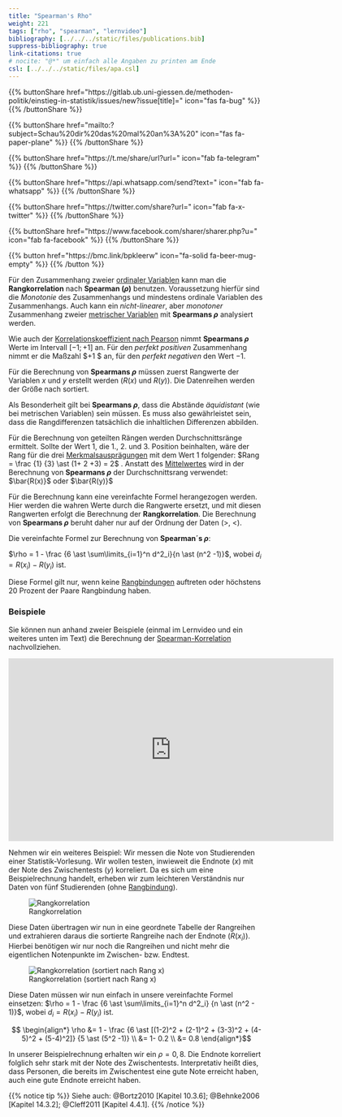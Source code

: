 ```yaml
---
title: "Spearman's Rho"
weight: 221
tags: ["rho", "spearman", "lernvideo"]
bibliography: [../../../static/files/publications.bib]
suppress-bibliography: true
link-citations: true
# nocite: "@*" um einfach alle Angaben zu printen am Ende
csl: [../../../static/files/apa.csl]
---
```


{{% buttonShare href=\"https\:\/\/gitlab.ub.uni-giessen.de\/methoden-politik\/einstieg-in-statistik\/issues\/new?issue[title]=\" icon=\"fas fa-bug\" %}} {{% /buttonShare %}} 

{{% buttonShare href=\"mailto\:?subject=Schau\%20dir\%20das\%20mal\%20an\%3A\%20\" icon=\"fas fa-paper-plane\" %}} {{% /buttonShare %}}

{{% buttonShare href=\"https\:\/\/t.me\/share\/url?url=\" icon=\"fab fa-telegram\" %}} {{% /buttonShare %}}

{{% buttonShare href=\"https\:\/\/api.whatsapp.com\/send?text=\" icon=\"fab fa-whatsapp\" %}} {{% /buttonShare %}}

{{% buttonShare href=\"https\:\/\/twitter.com\/share?url=\" icon=\"fab fa-x-twitter\" %}} {{% /buttonShare %}}

{{% buttonShare href=\"https\:\/\/www.facebook.com\/sharer\/sharer.php?u=\" icon=\"fab fa-facebook\" %}} {{% /buttonShare %}}

{{% button href=\"https\:\/\/bmc.link\/bpkleerw\" icon=\"fa-solid fa-beer-mug-empty\" %}} {{% /button %}}

Für den Zusammenhang zweier [ordinaler Variablen](../../../glossar/ordinalskala/index.html) kann man die **Rangkorrelation** nach **Spearman ($\rho$)** benutzen. Voraussetzung hierfür sind die *Monotonie* des Zusammenhangs und mindestens ordinale Variablen des Zusammenhangs. Auch kann ein *nicht-linearer*, aber *monotoner* Zusammenhang zweier [metrischer Variablen](../glossar/metrischesSkalenniveau.html) mit **Spearmans $\rho$** analysiert werden.

Wie auch der [Korrelationskoeffizient nach Pearson](../../../glossar/pearsonsr/index.html) nimmt **Spearmans $\rho$** Werte im Intervall $[-1;+1]$ an. Für den *perfekt positiven* Zusammenhang nimmt er die Maßzahl $+1 $ an, für den *perfekt negativen* den Wert $-1$.

Für die Berechnung von **Spearmans $\rho$** müssen zuerst Rangwerte der Variablen $x$ und $y$ erstellt werden ($R(x)$ und $R(y)$). Die Datenreihen werden der Größe nach sortiert.

Als Besonderheit gilt bei **Spearmans $\rho$**, dass die Abstände *äquidistant* (wie bei metrischen Variablen) sein müssen. Es muss also gewährleistet sein, dass die Rangdifferenzen tatsächlich die inhaltlichen Differenzen abbilden.

Für die Berechnung von geteilten Rängen werden Durchschnittsränge ermittelt. Sollte der Wert $1$, die 1., 2. und 3. Position beinhalten, wäre der Rang für die drei [Merkmalsausprägungen](../glossar/Merkmalsauspraegung.html) mit dem Wert $1$ folgender: $Rang = \frac {1} {3} \ast (1+ 2 +3) = 2$ . Anstatt des [Mittelwertes](../../../glossar/mittelwert/index.html) wird in der Berechnung von **Spearmans $\rho$** der Durchschnittsrang verwendet: $\bar{R(x)}$ oder $\bar{R(y)}$

Für die Berechnung kann eine vereinfachte Formel herangezogen werden. Hier werden die wahren Werte durch die Rangwerte ersetzt, und mit diesen Rangwerten erfolgt die Berechnung der **Rangkorrelation**. Die Berechnung von **Spearmans $\rho$** beruht daher nur auf der Ordnung der Daten ($>$, $<$).

Die vereinfachte Formel zur Berechnung von **Spearman´s $\rho$**:

$\rho = 1 - \frac {6 \ast \sum\limits_{i=1}^n d^2_i}{n \ast (n^2 -1)}$, wobei $d_i = R(x_i) - R(y_i)$ ist.

Diese Formel gilt nur, wenn keine [Rangbindungen](../../../glossar/rangbindung/index.html) auftreten oder höchstens 20 Prozent der Paare Rangbindung haben.

### Beispiele

Sie können nun anhand zweier Beispiele (einmal im Lernvideo und ein weiteres unten im Text) die Berechnung der [Spearman-Korrelation](../../../glossar/spearmansrho/index.html) nachvollziehen.

<center>
<iframe src="https://flash.uni-giessen.de/vod/b486aafbe3524aea920ce2bf70893c3e.mp4" width="640" height="360" frameborder="0" allow="autoplay; fullscreen; picture-in-picture" allowfullscreen referrerpolicy="noreferrer"></iframe>
</center>


Nehmen wir ein weiteres Beispiel:  Wir messen die Note von Studierenden einer Statistik-Vorlesung. Wir wollen testen, inwieweit die Endnote ($x$) mit der Note des Zwischentests ($y$) korreliert. Da es sich um eine Beispielrechnung handelt, erheben wir zum leichteren Verständnis nur Daten von fünf Studierenden (ohne [Rangbindung](../../../glossar/rangbindung/index.html)).

![Rangkorrelation](../images/spearman1.png)

Diese Daten übertragen wir nun in eine geordnete Tabelle der Rangreihen und extrahieren daraus die sortierte Rangreihe nach der Endnote ($R(x_i)$). Hierbei benötigen wir nur noch die Rangreihen und nicht mehr die eigentlichen Notenpunkte im Zwischen- bzw. Endtest.

![Rangkorrelation (sortiert nach Rang x)](../images/spearman2.png)

Diese Daten müssen wir nun einfach in unsere vereinfachte Formel einsetzen:
$\rho = 1 - \frac {6 \ast \sum\limits_{i=1}^n d^2_i} {n \ast (n^2 - 1)}$, wobei $d_i = R(x_i) - R(y_i)$ ist.

$$ \begin{align*} \rho &= 1 - \frac {6 \ast [(1-2)^2 + (2-1)^2 + (3-3)^2 + (4-5)^2 + (5-4)^2]} {5 \ast (5^2 -1)} \\ &= 1- 0.2 \\ &= 0.8 \end{align*}$$

In unserer Beispielrechnung erhalten wir ein $\rho = 0,8$. Die Endnote korreliert folglich sehr stark mit der Note des Zwischentests. Interpretativ heißt dies, dass Personen, die bereits im Zwischentest eine gute Note erreicht haben, auch eine gute Endnote erreicht haben. 

{{% notice tip %}}
Siehe auch: @Bortz2010 [Kapitel 10.3.6]; @Behnke2006 [Kapitel 14.3.2]; @Cleff2011 [Kapitel 4.4.1].
{{% /notice %}}